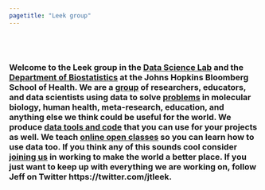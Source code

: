 ```yaml
---
pagetitle: "Leek group"
---
```


<br> <br> 

### Welcome to the Leek group in the [Data Science Lab](http://jhudatascience.org/) and the [Department of Biostatistics](https://www.jhsph.edu/departments/biostatistics/index.html) at the Johns Hopkins Bloomberg School of Health. We are a [group](./members.html) of researchers, educators, and data scientists using data to solve [problems](./projects.html) in molecular biology, human health, meta-research, education, and anything else we think could be useful for the world. We produce [data tools and code](./codedata.html) that you can use for your projects as well. We teach [online open classes](http://jhudatascience.org/courses.html) so you can learn how to use data too. If you think any of this sounds cool consider [joining us](./join.html) in working to make the world a better place. If you just want to keep up with everything we are working on, follow Jeff on Twitter https://twitter.com/jtleek. 





